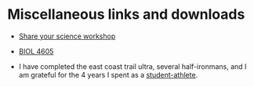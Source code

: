 # Miscellaneous links and downloads {-}

- [Share your science workshop](https://rpubs.com/ahurford/972071)

- [BIOL 4605](https://davidcschneider.github.io/StatisticalScience/LNotes/Pt1.html)

- I have completed the east coast trail ultra, several half-ironmans, and I am grateful for the 4 years I spent as a [student-athlete](https://youtube.com/clip/Ugkxz7WysQ5wcUwP5XGW2LUH3N_BghyDQDFN).
